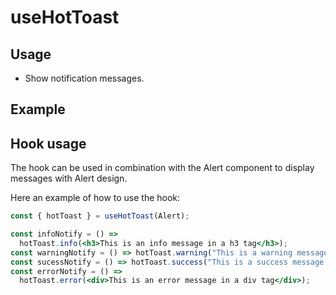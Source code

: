 
# useHotToast

## Usage

- Show notification messages.

## Example

<Canvas>
  <Story id="hooks-usehottoast--example" />
</Canvas>

## Hook usage

The hook can be used in combination with the Alert component to display messages with Alert design.

Here an example of how to use the hook:

```jsx
const { hotToast } = useHotToast(Alert);

const infoNotify = () =>
  hotToast.info(<h3>This is an info message in a h3 tag</h3>);
const warningNotify = () => hotToast.warning("This is a warning message!");
const sucessNotify = () => hotToast.success("This is a success message!");
const errorNotify = () =>
  hotToast.error(<div>This is an error message in a div tag</div>);
```
